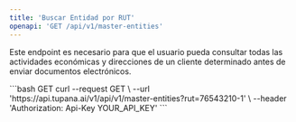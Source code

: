 ```yaml
---
title: 'Buscar Entidad por RUT'
openapi: 'GET /api/v1/master-entities'
---
```


Este endpoint es necesario para que el usuario pueda consultar todas las actividades económicas y direcciones de un cliente determinado antes de enviar documentos electrónicos.

<RequestExample>
  ```bash GET
  curl --request GET \
    --url 'https://api.tupana.ai/v1/api/v1/master-entities?rut=76543210-1' \
    --header 'Authorization: Api-Key YOUR_API_KEY'
  ```
</RequestExample> 